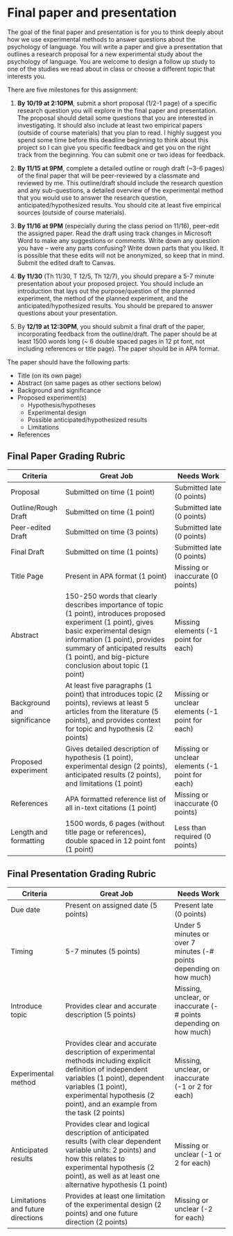 # Final paper and presentation {-}

The goal of the final paper and presentation is for you to think deeply about how we use experimental methods to answer questions about the psychology of language. You will write a paper and give a presentation that outlines a research proposal for a new experimental study about the psychology of language. You are welcome to design a follow up study to one of the studies we read about in class or choose a different topic that interests you. 

There are five milestones for this assignment: 

1. **By 10/19 at 2:10PM**, submit a short proposal (1/2-1 page) of a specific research question you will explore in the final paper and presentation. The proposal should detail some questions that you are interested in investigating. It should also include at least two empirical papers (outside of course materials) that you plan to read. I highly suggest you spend some time before this deadline beginning to think about this project so I can give you specific feedback and get you on the right track from the beginning. You can submit one or two ideas for feedback.

2. **By 11/15 at 9PM**, complete a detailed outline or rough draft (~3-6 pages) of the final paper that will be peer-reviewed by a classmate and reviewed by me. This outline/draft should include the research question and any sub-questions, a detailed overview of the experimental method that you would use to answer the research question, anticipated/hypothesized results. You should cite at least five empirical sources (outside of course materials). 

3. **By 11/16 at 9PM** (especially during the class period on 11/16), peer-edit the assigned paper. Read the draft using track changes in Microsoft Word to make any suggestions or comments. Write down any question you have -- were any parts confusing? Write down parts that you liked. It is possible that these edits will not be anonymized, so keep that in mind. Submit the edited draft to Canvas.

4. **By 11/30** (Th 11/30, T 12/5, Th 12/7), you should prepare a 5-7 minute presentation about your proposed project. You should include an introduction that lays out the purpose/question of the planned experiment, the method of the planned experiment, and the anticipated/hypothesized results. You should be prepared to answer questions about your presentation. 

5. By **12/19 at 12:30PM**, you should submit a final draft of the paper, incorporating feedback from the outline/draft. The paper should be at least 1500 words long (~ 6 double spaced pages in 12 pt font, not including references or title page). The paper should be in APA format. 

The paper should have the following parts:

- Title (on its own page)
- Abstract (on same pages as other sections below)
- Background and significance
- Proposed experiment(s)
  - Hypothesis/hypotheses
  - Experimental design
  - Possible anticipated/hypothesized results
  - Limitations
- References

## Final Paper Grading Rubric {-}
| Criteria |	Great Job |	Needs Work |
| --- | ------ | --- |
| Proposal | Submitted on time (1 point) | Submitted late (0 points) |
| Outline/Rough Draft | Submitted on time (1 point) | Submitted late (0 points) |
| Peer-edited Draft | Submitted on time (3 points) | Submitted late (0 points) |
| Final Draft | Submitted on time (1 points) | Submitted late (0 points) | 
| Title Page | Present in APA format (1 point) | Missing or inaccurate (0 points) |
| Abstract | 150-250 words that clearly describes importance of topic (1 point), introduces proposed experiment (1 point), gives basic experimental design information (1 point), provides summary of anticipated results (1 point), and big-picture conclusion about topic (1 point) | Missing elements (-1 point for each) | 
| Background and significance | At least five paragraphs (1 point) that introduces topic (2 points), reviews at least 5 articles from the literature (5 points), and provides context for topic and hypothesis (2 points) | Missing or unclear elements (-1 point for each) |
| Proposed experiment | Gives detailed description of hypothesis (1 point), experimental design (2 points), anticipated results (2 points), and limitations (1 point) | Missing or unclear elements (-1 point for each) |
| References | APA formatted reference list of all in-text citations (1 point) | Missing or inaccurate (0 points) |
| Length and formatting | 1500 words, 6 pages (without title page or references), double spaced in 12 point font (1 point) | Less than required (0 points) | 



## Final Presentation Grading Rubric {-}
| Criteria |	Great Job |	Needs Work |
| --- | ------ | --- |
| Due date |	Present on assigned date (5 points)	| Present late (0 points) |
| Timing | 5-7 minutes (5 points) | Under 5 minutes or over 7 minutes (-# points depending on how much) |
| Introduce topic | Provides clear and accurate description (5 points) | Missing, unclear, or inaccurate (-# points depending on how much) |
| Experimental method | Provides clear and accurate description of experimental methods including explicit definition of independent variables (1 point), dependent variables (1 point), experimental hypothesis (2 point), and an example from the task (2 points) | Missing, unclear, or inaccurate (-1 or 2 for each) |
| Anticipated results | Provides clear and logical description of anticipated results (with clear dependent variable units: 2 points) and how this relates to experimental hypothesis (2 point), as well as at least one alternative hypothesis (1 point) | Missing or unclear (-1 or 2 for each) |
| Limitations and future directions | Provides at least one limitation of the experimental design (2 points) and one future direction (2 points) | Missing or unclear (-2 for each) | 





